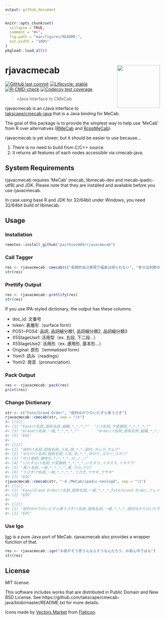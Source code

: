 ```yaml
---
output: github_document
---
```


<!-- README.md is generated from README.Rmd. Please edit that file -->

```r
knitr::opts_chunk$set(
  collapse = TRUE,
  comment = "#>",
  fig.path = "man/figures/README-",
  out.width = "100%"
)
pkgload::load_all()
```

# rjavacmecab <a href='https://paithiov909.github.io/rjavacmecab'><img src='https://rawcdn.githack.com/paithiov909/rjavacmecab/3075fa2aee8ec83c8f35a482cab1cf137de50d24/man/figures/logo.png' align="right" height="139" /></a>

<!-- badges: start -->
[![GitHub last commit](https://img.shields.io/github/last-commit/paithiov909/rjavacmecab)](#)
[![Lifecycle: stable](https://img.shields.io/badge/lifecycle-stable-brightgreen.svg)](https://lifecycle.r-lib.org/articles/stages.html#stable)
[![R-CMD-check](https://github.com/paithiov909/rjavacmecab/actions/workflows/R-CMD-check.yml/badge.svg)](https://github.com/paithiov909/rjavacmecab/actions/workflows/R-CMD-check.yml)
[![Codecov test coverage](https://codecov.io/gh/paithiov909/rjavacmecab/branch/main/graph/badge.svg)](https://codecov.io/gh/paithiov909/rjavacmecab?branch=main)
<!-- badges: end -->

> rJava Interface to CMeCab

rjavacmecab is an rJava interface to [takscape/cmecab-java](https://github.com/takscape/cmecab-java) that is a Java binding for MeCab.

The goal of this package is to provide the simplest way to help use 'MeCab' from R over  alternatives ([RMeCab](https://github.com/IshidaMotohiro/RMeCab) and [RcppMeCab](https://github.com/junhewk/RcppMeCab)).

rjavacmecab is yet slower, but it should be easier to use because...

1. There is no need to build from C/C++ source. 
2. It returns all features of each nodes accessible via cmecab-java. 

## System Requirements

rjavacmecab requires 'MeCab' (mecab, libmecab-dev and mecab-ipadic-utf8) and JDK. Please note that they are installed and available before you use rjavacmecab.

In case using base R and JDK for 32/64bit under Windows, you need 32/64bit build of libmecab.

## Usage

### Installation

``` r
remotes::install_github("paithiov909/rjavacmecab")
```

### Call Tagger

```r
res <- rjavacmecab::cmecab(c("長期的自己実現で福楽は得られない", "幸せは刹那の中にあり"))
str(res)
```

### Prettify Output

```r
res <- rjavacmecab::prettify(res)
str(res)
```

If you use IPA-styled dictionary, the output has these columns.

- doc_id: 文番号
- token: 表層形（surface form）
- POS1~POS4: 品詞, 品詞細分類1, 品詞細分類2, 品詞細分類3
- X5StageUse1: 活用型（ex. 五段, 下二段...）
- X5StageUse2: 活用形（ex. 連用形, 基本形...）
- Original: 原形（lemmatised form）
- Yomi1: 読み（readings）
- Yomi2: 発音（pronunciation）

### Pack Output

```r
res <- rjavacmecab::pack(res)
print(res)
```

### Change Dictionary

``` r
str <- c("Fate/Grand Order", "田村ゆかりのいたずら黒うさぎ")
rjavacmecab::cmecab(str, sep = "\t")
#> [[1]]
#> [1] "Fate\t名詞,固有名詞,組織,*,*,*,*"  "/\t名詞,サ変接続,*,*,*,*,*"       
#> [3] "Grand\t名詞,一般,*,*,*,*,*"        "Order\t名詞,固有名詞,組織,*,*,*,*"
#> [5] "EOS"                              
#> 
#> [[2]]
#> [1] "田村\t名詞,固有名詞,人名,姓,*,*,田村,タムラ,タムラ"        
#> [2] "ゆかり\t名詞,固有名詞,人名,名,*,*,ゆかり,ユカリ,ユカリ"    
#> [3] "の\t助詞,連体化,*,*,*,*,の,ノ,ノ"                          
#> [4] "いたずら\t名詞,サ変接続,*,*,*,*,いたずら,イタズラ,イタズラ"
#> [5] "黒\t名詞,一般,*,*,*,*,黒,クロ,クロ"                        
#> [6] "うさぎ\t名詞,一般,*,*,*,*,うさぎ,ウサギ,ウサギ"            
#> [7] "EOS"
rjavacmecab::cmecab(str, "-d /MeCab/ipadic-neologd", sep = "\t")
#> [[1]]
#> [1] "Fate/Grand Order\t名詞,固有名詞,一般,*,*,*,Fate/Grand Order,フェイトグランドオーダー,フェイトグランドオーダー"
#> [2] "EOS"                                                                                                          
#> 
#> [[2]]
#> [1] "田村ゆかりのいたずら黒うさぎ\t名詞,固有名詞,一般,*,*,*,田村ゆかりのいたずら黒うさぎ,タムラユカリノイタズラクロウサギ,タムラユカリノイタズラクロウサギ"
#> [2] "EOS"
```

### Use Igo

[Igo](http://igo.osdn.jp/) is a pure Java port of MeCab. rjavacmecab also provides a wrapper function of that.

```r
res <- rjavacmecab::igo("お前がそう思うんならそうなんだろう、お前ん中ではな")
str(res)
```

## License

MIT license.

This software includes works that are distributed in Public Domain and New BSD License.
See https://github.com/takscape/cmecab-java/blob/master/README.txt for more details. 

Icons made by [Vectors Market](https://www.flaticon.com/authors/vectors-market) from [Flaticon](https://www.flaticon.com/).
